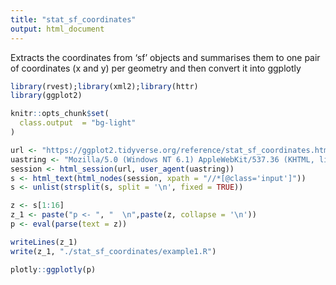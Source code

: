 ```yaml
---
title: "stat_sf_coordinates"
output: html_document
---
```


Extracts the coordinates from 'sf' objects and summarises them to one pair of coordinates (x and y) per geometry and then convert it into ggplotly

```r
library(rvest);library(xml2);library(httr)
library(ggplot2)

knitr::opts_chunk$set(
  class.output  = "bg-light"
)
```

```r
url <- "https://ggplot2.tidyverse.org/reference/stat_sf_coordinates.html"
uastring <- "Mozilla/5.0 (Windows NT 6.1) AppleWebKit/537.36 (KHTML, like Gecko) Chrome/88.0.4324.190 Safari/537.36"
session <- html_session(url, user_agent(uastring))
s <- html_text(html_nodes(session, xpath = "//*[@class='input']"))
s <- unlist(strsplit(s, split = '\n', fixed = TRUE))
```

```r
z <- s[1:16]
z_1 <- paste("p <- ", "  \n",paste(z, collapse = '\n'))
p <- eval(parse(text = z))
```

```r
writeLines(z_1)
write(z_1, "./stat_sf_coordinates/example1.R")
```

```r
plotly::ggplotly(p)
```
